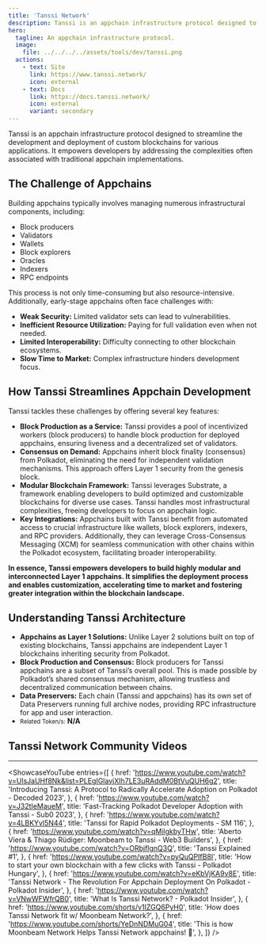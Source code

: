 ```yaml
---
title: 'Tanssi Network'
description: Tanssi is an appchain infrastructure protocol designed to streamline the development and deployment of custom blockchains for various applications
hero:
  tagline: An appchain infrastructure protocol.
  image: 
    file: ../../../../assets/tools/dev/tanssi.png
  actions:
    - text: Site
      link: https://www.tanssi.network/
      icon: external
    - text: Docs
      link: https://docs.tanssi.network/
      icon: external
      variant: secondary
---
```



Tanssi is an appchain infrastructure protocol designed to streamline the development and deployment of custom blockchains for various applications. It empowers developers by addressing the complexities often associated with traditional appchain implementations.

## The Challenge of Appchains
Building appchains typically involves managing numerous infrastructural components, including:
- Block producers
- Validators
- Wallets
- Block explorers
- Oracles
- Indexers
- RPC endpoints

This process is not only time-consuming but also resource-intensive. Additionally, early-stage appchains often face challenges with:
- **Weak Security:** Limited validator sets can lead to vulnerabilities.
- **Inefficient Resource Utilization:** Paying for full validation even when not needed.
- **Limited Interoperability:** Difficulty connecting to other blockchain ecosystems.
- **Slow Time to Market:** Complex infrastructure hinders development focus.

## How Tanssi Streamlines Appchain Development
Tanssi tackles these challenges by offering several key features:
- **Block Production as a Service:** Tanssi provides a pool of incentivized workers (block producers) to handle block production for deployed appchains, ensuring liveness and a decentralized set of validators.
- **Consensus on Demand:** Appchains inherit block finality (consensus) from Polkadot, eliminating the need for independent validation mechanisms. This approach offers Layer 1 security from the genesis block.
- **Modular Blockchain Framework:** Tanssi leverages Substrate, a framework enabling developers to build optimized and customizable blockchains for diverse use cases. Tanssi handles most infrastructural complexities, freeing developers to focus on appchain logic.
- **Key Integrations:** Appchains built with Tanssi benefit from automated access to crucial infrastructure like wallets, block explorers, indexers, and RPC providers. Additionally, they can leverage Cross-Consensus Messaging (XCM) for seamless communication with other chains within the Polkadot ecosystem, facilitating broader interoperability.

**In essence, Tanssi empowers developers to build highly modular and interconnected Layer 1 appchains. It simplifies the deployment process and enables customization, accelerating time to market and fostering greater integration within the blockchain landscape.**

## Understanding Tanssi Architecture
- **Appchains as Layer 1 Solutions:** Unlike Layer 2 solutions built on top of existing blockchains, Tanssi appchains are independent Layer 1 blockchains inheriting security from Polkadot.
- **Block Production and Consensus:** Block producers for Tanssi appchains are a subset of Tanssi’s overall pool. This is made possible by Polkadot’s shared consensus mechanism, allowing trustless and decentralized communication between chains.
- **Data Preservers:** Each chain (Tanssi and appchains) has its own set of Data Preservers running full archive nodes, providing RPC infrastructure for app and user interaction.
- <small>Related Token/s:</small> **N/A**

## Tanssi Network Community Videos
------------
<ShowcaseYouTube
  entries={[
                    {
      href: 'https://www.youtube.com/watch?v=UlsJaUHf8Nk&list=PLEgIGlavjXIh7LE3uRAddM0BtVuQUH6g2',
      title: 'Introducing Tanssi: A Protocol to Radically Accelerate Adoption on Polkadot - Decoded 2023',
          },
                    {
      href: 'https://www.youtube.com/watch?v=J32tIeMaueM',
      title: 'Fast-Tracking Polkadot Developer Adoption with Tanssi - Sub0 2023',
          },
                    {
      href: 'https://www.youtube.com/watch?v=4LBKYvl5N44',
      title: 'Tanssi for Rapid Polkadot Deployments - SM 116',
          },
                    {
      href: 'https://www.youtube.com/watch?v=qMilgkbyTHw',
      title: 'Aberto Viera & Thiago Rüdiger: Moonbeam to Tanssi - Web3 Builders',
          },
              {
      href: 'https://www.youtube.com/watch?v=ORbjflgnQ3Q',
      title: 'Tanssi Explained #1',
        },
          {
      href: 'https://www.youtube.com/watch?v=pyQuQPIfB8I',
      title: 'How to start your own blockchain with a few clicks with Tanssi - Polkadot Hungary',
          },
                    {
      href: 'https://www.youtube.com/watch?v=eKbVjKA9v8E',
      title: 'Tanssi Network - The Revolution For Appchain Deployment On Polkadot - Polkadot Insider',
          },
                    {
      href: 'https://www.youtube.com/watch?v=VNwWFWfrQB0',
      title: 'What Is Tanssi Network? - Polkadot Insider',
          },
                    {
      href: 'https://www.youtube.com/shorts/v1IZGQ6PyH0',
      title: 'How does Tanssi Network fit w/ Moonbeam Network?',
          },
                    {
      href: 'https://www.youtube.com/shorts/YeDnNDMuG04',
      title: 'This is how Moonbeam Network Helps Tanssi Network appchains! 🤝',
          },
  ]} /> 